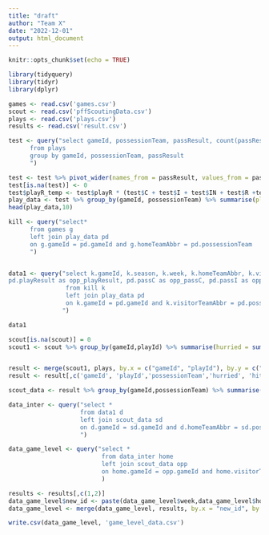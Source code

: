 ```yaml
---
title: "draft"
author: "Team X"
date: "2022-12-01"
output: html_document
---
```


```r
knitr::opts_chunk$set(echo = TRUE)
```

```r
library(tidyquery)
library(tidyr)
library(dplyr)

```

```r

games <- read.csv('games.csv')
scout <- read.csv('pffScoutingData.csv')
plays <- read.csv('plays.csv')
results <- read.csv('result.csv')

```


```r
test <- query("select gameId, possessionTeam, passResult, count(passResult) as passC, avg(playResult) as playR
      from plays
      group by gameId, possessionTeam, passResult
      ")

test <- test %>% pivot_wider(names_from = passResult, values_from = passC)
test[is.na(test)] <- 0
test$playR_temp <- test$playR * (test$C + test$I + test$IN + test$R +test$S)
play_data <- test %>% group_by(gameId, possessionTeam) %>% summarise(playResult = sum(playR_temp), passC = sum(C), passI = sum(I), passIN = sum(IN), passR = sum(R), passS = sum(S))
head(play_data,10)
```
```r

kill <- query("select*
      from games g
      left join play_data pd
      on g.gameId = pd.gameId and g.homeTeamAbbr = pd.possessionTeam
      ")


data1 <- query("select k.gameId, k.season, k.week, k.homeTeamAbbr, k.visitorTeamAbbr, k.playResult as playResult, k.passC as passC,k.passI as passI,k.passIN as passIN,k.passR as passR,k.passS as passS,
pd.playResult as opp_playResult, pd.passC as opp_passC, pd.passI as opp_passI, pd.passIN as opp_passIN, pd.passR as opp_passR, pd.passS as opp_passS
                from kill k 
                left join play_data pd
                on k.gameId = pd.gameId and k.visitorTeamAbbr = pd.possessionTeam
               ")

data1
```



```r

scout[is.na(scout)] = 0
scout1 <- scout %>% group_by(gameId,playId) %>% summarise(hurried = sum(pff_hurry), hit = sum(pff_hit), sacked = sum(pff_sack), hitAllowed = sum(pff_hitAllowed), hurryAllowed = sum(pff_hurryAllowed),sackAllowed = sum(pff_sackAllowed) )


result <- merge(scout1, plays, by.x = c("gameId", "playId"), by.y = c("gameId", "playId"), all.x = TRUE)
result <- result[,c('gameId', 'playId','possessionTeam','hurried', 'hit', 'sacked', 'hitAllowed', 'hurryAllowed','sackAllowed')   ]

```


```r
scout_data <- result %>% group_by(gameId,possessionTeam) %>% summarise(hurried = sum(hurried), hit = sum(hit),sacked= sum(sacked), hitAllowed = sum(hitAllowed), hurryAllowed = sum(hurryAllowed), sackallowed = sum(sackAllowed), )

data_inter <- query("select *
                    from data1 d
                    left join scout_data sd
                    on d.gameId = sd.gameId and d.homeTeamAbbr = sd.possessionTeam
                    ")

data_game_level <- query("select *
                          from data_inter home 
                          left join scout_data opp
                          on home.gameId = opp.gameId and home.visitorTeamAbbr = opp.possessionTeam"
                          )

results <- results[,c(1,2)]
data_game_level$new_id <- paste(data_game_level$week,data_game_level$homeTeamAbbr,data_game_level$week,data_game_level$visitorTeamAbbr,sep='_')
data_game_level <- merge(data_game_level, results, by.x = "new_id", by.y = "GameID", all.x = TRUE)

write.csv(data_game_level, 'game_level_data.csv')
```





